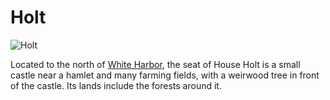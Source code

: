 

# Holt

<Image src="https://cdn.sanity.io/images/1as7cn02/production/ee58f3a03f14207e399fbc2f8853dd86bfc1230c-1680x987.png?w=976&h=350&fit=crop&crop=center&auto=format" alt="Holt" width={976} height={350}  />

<ProjectDetails
  floatRight
  region="North"
  house="House Holt"
  type="Keep"
  status="Completed"
  warp="/warp holt"
  projectLead="lord_damascus"
  dateStarted="April 28, 2019"
  dateCompleted="April 28, 2019"
/>

Located to the north of [White Harbor](https://westeroscraft.com/wiki/north/white-harbor), the seat of House Holt is a small castle near a hamlet and many farming fields, with a weirwood tree in front of the castle. Its lands include the forests around it.